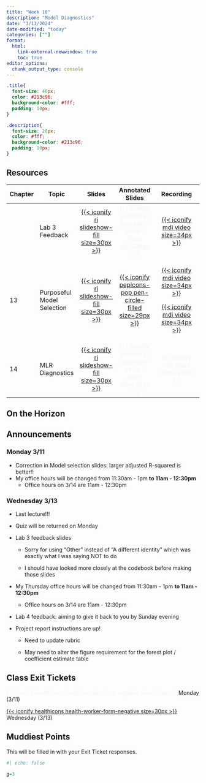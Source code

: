 ```yaml
---
title: "Week 10"
description: "Model Diagnostics"
date: "3/11/2024"
date-modified: "today"
categories: [""]
format: 
  html:
    link-external-newwindow: true
    toc: true
editor_options: 
  chunk_output_type: console
---
```


```css
.title{
  font-size: 40px;
  color: #213c96;
  background-color: #fff;
  padding: 10px;
}

.description{
  font-size: 20px;
  color: #fff;
  background-color: #213c96;
  padding: 10px;
}
```

## Resources

+---------+----------------------------+--------------------------------------------------------------------------------------------------------------+--------------------------------------------------------------------------------------------------------------------------------------+------------------------------------------------------------------------------------------------------------------------------------------------------------------------------------------------------------------------------------------------------------------------------------------------------------------------------------------------------------------------------------------------+
| Chapter | Topic                      | Slides                                                                                                       | Annotated Slides                                                                                                                     | Recording                                                                                                                                                                                                                                                                                                                                                                                      |
+=========+============================+:============================================================================================================:+:====================================================================================================================================:+:==============================================================================================================================================================================================================================================================================================================================================================================================:+
|         | Lab 3 Feedback             | [[{{< iconify ri slideshow-fill size=30px >}}](/slides/Lab_3_feedback.qmd)]{style="color:#49A3D1;"}          | [{{< iconify pepicons-pop pen-circle-filled size=29px >}}]{style="color:#f8f5f0;"}                                                   | [[{{< iconify mdi video size=34px >}}](https://ohsuitg-my.sharepoint.com/personal/wakim_ohsu_edu/_layouts/15/stream.aspx?id=%2Fpersonal%2Fwakim%5Fohsu%5Fedu%2FDocuments%2FTeaching%2FClasses%2FW2024%5FBSTA%5F512%5F612%2FStudent%5Ffiles%2FRecordings%2FLab%5F3%5Ffeedback%2Emp4&referrer=StreamWebApp%2EWeb&referrerScenario=AddressBarCopied%2Eview)]{style="color:#f8f5f0;"}              |
+---------+----------------------------+--------------------------------------------------------------------------------------------------------------+--------------------------------------------------------------------------------------------------------------------------------------+------------------------------------------------------------------------------------------------------------------------------------------------------------------------------------------------------------------------------------------------------------------------------------------------------------------------------------------------------------------------------------------------+
| 13      | Purposeful Model Selection | [[{{< iconify ri slideshow-fill size=30px >}}](/slides/13_Purposeful_Selection.qmd)]{style="color:#49A3D1;"} | [[{{< iconify pepicons-pop pen-circle-filled size=29px >}}](/slides_annotated/13_Purposeful_selection_.pdf)]{style="color:#f8f5f0;"} | [[{{< iconify mdi video size=34px >}}](https://ohsuitg-my.sharepoint.com/personal/wakim_ohsu_edu/_layouts/15/stream.aspx?id=%2Fpersonal%2Fwakim%5Fohsu%5Fedu%2FDocuments%2FTeaching%2FClasses%2FW2024%5FBSTA%5F512%5F612%2FStudent%5Ffiles%2FRecordings%2F13%5FPurposeful%5Fselection%2Emp4&referrer=StreamWebApp%2EWeb&referrerScenario=AddressBarCopied%2Eview)]{style="color:#f8f5f0;"}     |
|         |                            |                                                                                                              |                                                                                                                                      |                                                                                                                                                                                                                                                                                                                                                                                                |
|         |                            |                                                                                                              |                                                                                                                                      | [[{{< iconify mdi video size=34px >}}](https://ohsuitg-my.sharepoint.com/personal/wakim_ohsu_edu/_layouts/15/stream.aspx?id=%2Fpersonal%2Fwakim%5Fohsu%5Fedu%2FDocuments%2FTeaching%2FClasses%2FW2024%5FBSTA%5F512%5F612%2FStudent%5Ffiles%2FRecordings%2F13%5FPurposeful%5Fselection%5F2%2Emp4&referrer=StreamWebApp%2EWeb&referrerScenario=AddressBarCopied%2Eview)]{style="color:#f8f5f0;"} |
+---------+----------------------------+--------------------------------------------------------------------------------------------------------------+--------------------------------------------------------------------------------------------------------------------------------------+------------------------------------------------------------------------------------------------------------------------------------------------------------------------------------------------------------------------------------------------------------------------------------------------------------------------------------------------------------------------------------------------+
| 14      | MLR Diagnostics            | [[{{< iconify ri slideshow-fill size=30px >}}](/slides/14_MLR_Diagnostics.qmd)]{style="color:#f8f5f0;"}      | [{{< iconify pepicons-pop pen-circle-filled size=29px >}}]{style="color:#f8f5f0;"}                                                   | [{{< iconify mdi video size=34px >}}]{style="color:#f8f5f0;"}                                                                                                                                                                                                                                                                                                                                  |
+---------+----------------------------+--------------------------------------------------------------------------------------------------------------+--------------------------------------------------------------------------------------------------------------------------------------+------------------------------------------------------------------------------------------------------------------------------------------------------------------------------------------------------------------------------------------------------------------------------------------------------------------------------------------------------------------------------------------------+

## On the Horizon

## Announcements

### Monday 3/11

-   Correction in Model selection slides: larger adjusted R-squared is better!!
-   My office hours will be changed from 11:30am - 1pm **to 11am - 12:30pm**
    -   Office hours on 3/14 are 11am - 12:30pm

### Wednesday 3/13

-   Last lecture!!!

-   Quiz will be returned on Monday

-   Lab 3 feedback slides

    -   Sorry for using "Other" instead of "A different identity" which was exactly what I was saying NOT to do

    -   I should have looked more closely at the codebook before making those slides

-   My Thursday office hours will be changed from 11:30am - 1pm **to 11am - 12:30pm**

    -   Office hours on 3/14 are 11am - 12:30pm

-   Lab 4 feedback: aiming to give it back to you by Sunday evening

-   Project report instructions are up!

    -   Need to update rubric

    -   May need to alter the figure requirement for the forest plot / coefficient estimate table

## Class Exit Tickets

[{{< iconify healthicons health-worker-form-negative size=30px >}}]{style="color:#f8f5f0;"} Monday (3/11)

[[{{< iconify healthicons health-worker-form-negative size=30px >}}](https://forms.office.com/Pages/ResponsePage.aspx?id=V3lz4rj6fk2U9pvWr59xWFMopmPUjRtDiHLswhgacNhUQ1Y3VENXNDk1QlNOWVpZNDhPT043S0xCSy4u)]{style="color:#f8f5f0;"} Wednesday (3/13)

## Muddiest Points

This will be filled in with your Exit Ticket responses.

```r
#| echo: false

g=3
```
